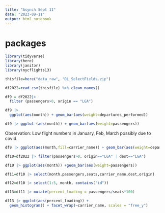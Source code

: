 ---
title: "Asynch Sept 11"
date: "2023-09-11"
output: html_notebook
---
# packages
```{r}
library(tidyverse)
library(here)
library(janitor)
library(nycflights13)
```


```{r}
thisfile=here("data_raw", "DL_SelectFields.zip")

df2022=read_csv(thisfile) %>% clean_names()
```
```{r}
df9 = df2022|>
  filter (passengers>0, origin == "LGA")
```

```{r}
df9 |>
  ggplot(aes(month)) + geom_bar(aes(weight=departures_performed))
```

```{r}
df9 |> ggplot (aes(month)) + geom_bar(aes(weight=passengers))
```
Observation: Low flight numbers in January, Feb, March possibly due to covid.

```{r}
df9 |> ggplot(aes(month,fill=carrier_name)) + geom_bar(aes(weight=departures_performed))
```
```{r}
df10=df2022 |> filter(passengers>0, origin=="LGA" | dest=="LGA")

df10 |> ggplot(aes(month)) +geom_bar(aes(weight=passengers))
```

```{r}
df11=df10 |> select(month,passengers,seats,carrier_name,dest,origin)
```
```{r}
df12=df10 |> select(1:5, month, contains("id"))
```

```{r}
df13=df11 |> mutate(percent_loading = passengers/seats*100)

df13 |> ggplot(aes(percent_loading)) +
  geom_histogram() + facet_wrap(~carrier_name, scales = "free_y")
```

